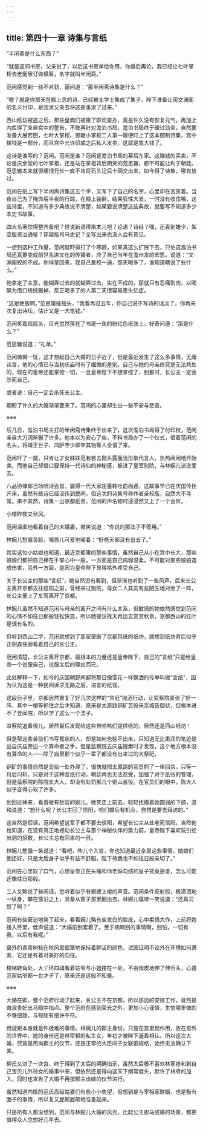 ```yaml
---
---
---
```

title: 第四十一章 诗集与言纸
---




“半闲斋是什么东西？”

“就是这间书房，父亲说了，以后这书房单给你用，你婚后再论。我已经让七叶掌柜去老衡居订做横匾，名字就叫半闲斋。”

范闲感觉到一丝不对劲，逼问道：“那半闲斋诗集是什么？”

“嗯？就是你那天在殿上念的诗，已经被太学士集成了集子。陛下准备让用文渊阁的名义付印，是我求父亲去将这差事求了过来。”

西山纸坊被盗之后，那些皇商们被撒了职司查办，竟是许久没有恢复元气，再加上内库得了来自宫中的警告，不敢再针对澹泊书局。澹泊书局终于缓过劲来，自然要准备大展宏图，七叶大掌柜、思辙小掌柜二人第一眼便盯上了这本御制诗集，宫中拨钱是一部分，而且宫中允许印成之后私人发卖，这就是笔大钱了。

这诗是谁写的？范闲。范闲是谁？范闲是澹泊书局的幕后东家。这赚钱的买卖，不论是庆余堂的七叶掌柜，还是站在掌柜背后阴笑的范思辙，都不可能让利于朝廷。范思辙本来就很痛恨兄长一直不肯将石头记后十回交出来，如今得了诗集，哪肯放过。

范闲在纸上写下半闲斋诗集这五个字，又写下了自己的名字，心里却在苦笑着。当夜自己为了掩饰后半夜的行踪，在殿上装醉，结果狂性大发，一时没有收住嘴，这些诗里，不知道有多少典故说不清楚，如果要说清楚这些典故，就要写不知道多少本史书故事。

四大名著您得整齐备吧？世说新语得来本儿吧？论语？诗经？嘿，还真别嫌少，架空版资治通鉴？穿越版司马史记？全写出来也没人会有意见。

一想到这种工作量，范闲就吓得打了个寒颤，如果真这么扩展下去，只怕这澹泊书局还真要变成前世先进文化的传播者，应了自己当年在澹州发的宏愿。说道：“文渊阁校的不成。你得拿回来，我自己重校一遍，那天喝多了，谁知道瞎说了些什么。”

他拿定了主意，能糊弄过去的就糊弄过去，实在不成的，那就只有忍痛割肉，以喝醉为借口统统删掉，反正喝多了的人第二天很容易患失忆症。

“这是绝版啊。”范思辙摇摇头，“我看再过五年，你自己说不写诗的话淡了，你再来次复出诗坛，估计又是一大笔钱。”

范闲笑着摇摇头，目光忽然落在了书房一角的粉红色纸张上，好奇问道：“那是什么？”

范思辙说道：“礼单。”

范闲微微一怔，这才想起自己大婚的日子近了，但是最近发生了这么多事情，无庸讳言，他的心情已与当初庆庙时有了细微的差别。自己与她的母亲终究是无法共处的，现在的皇帝还能掌控一切，一旦皇帝陛下不想掌控了，到那时，长公主一定会杀死自己。

或者说：自己一定会杀死长公主。

期盼了许久的大婚渐渐要来了。范闲的心里却生出一些不安与悲哀。

※※※

后几日，澹泊书局主打的半闲斋诗集终于出来了，这次澹泊书局得了付印权，范闲亲自大刀阔斧删了许多。他本以为安心了些，不料书局办了一个仪式，借着范闲的名头，将靖王世子、鸿胪寺少卿辛其物等人全请了来。

范闲吓了一跳，只肯让才女妹妹范若若去抛头露面当形象代言人，热热闹闹地开始卖，而他自己却借口要保持一代诗仙的神秘感，躲进了皇室别院，与林婉儿谈恋爱去。

八品协律郎当场喷诗百首，震得一代大家庄墨韩吐血而遁，这故事早已在庆国传扬开来，虽然有些诗已经流传到民间，但这次的诗集号称作者亲校版，自然大不寻常。果不其然，诗集一出京都纸贵，范闲的声名顿时浸浸然又上了一个台阶。

小楼昨夜又秋风。

范闲温柔地看着自己的未婚妻，微笑说道：“你说的那法子不管用。”

林婉儿愁眉苦脸，嘴唇儿可爱地嘟着：“好些天都没有出去了。”

其实这位小姑娘也知道，最近京都里的那些事情，虽然自己从小在宫中长大，那些娘娘们都把自己捧在手掌心中一般，一方面是自己病弱温柔，不可能对那些娘娘造成伤害，另外一方面，是因为皇帝陛下显得格外疼受自己。

关于长公主的那些“言纸”，她自然没有看到，但渐渐也听到了一些风声。后来长公主离开京都去往信阳之前，曾经来过别院，母女二人其实有些陌生地对坐了一阵，长公主便上了车驾离开了京都。

林婉儿虽然不知道范闲与母亲的离开之间有什么关系，但敏感的她依然感觉到范闲的心情不如往日那般轻松快意，所以她提议找天再出去赏赏秋景，京都西山的红叶是很有名的。

但听到西山二字，范闲就想到了那家垄断了京都用纸的纸坊，就想到纸坊背后似乎正阴森怯弱看着自己的长公主。

范闲清楚，长公主离开京都，最根本的力量还是皇帝陛下，自己的“言纸”只是给皇帝一个说服自己，说服太后的理由而已。

此处解释一下，如今的庆国朝野间都将那日像雪花一样飘洒的传单叫做“言纸”，因为认为这是一种民间诉求无路之后，进言的纸径。

这段日子里，京都居然重复了好几次这样的“言纸”抛洒行动，让监察院紧张了好一阵，其中一樁等抓住之后才知道，原来是太原路铜矿苦役来京城告御状，但根本进不了登闻院，所以学了这么一个法子。

监察院追着根儿，居然最后发现给这些苦哈哈们提供纸的，居然还是西山纸坊！

但是帮这些苦役们书写冤状的人，却是如何也挖不出来，只知道无比柔润的笔迹是出自庆庙旁边一个算命者之手。但是监察院去庆庙搜索时才发现，这个地方根本没有算命的人——除了庙里那个似乎一辈子都没有出来过的大祭祀。

铜矿的事情自然是交给一处办理了。很快就把太原路的官员抓了一串回京，只等一月后问斩。只是对于这种言纸行动，朝廷再也无法忍受，加强了对于纸张的管理，但是监察院的陈院长大人，却没有处罚那几个铜山苦役。在官员们的眼中，陈大人似乎变得心软了许多。

他回过神来，看着微有愁容的婉儿，微笑走上前去，轻轻抚摸着她圆润的下颌，温和说道：“想什么呢？长公主回了信阳，咱们婚后有机会，自然是要去拜访的。”

这自然是假话，范闲希望这辈子都不要去信阳，希望长公主从此老死信阳。当然他也知道，在没有真正地撼动长公主与那个神秘伙伴的势力前，皇帝陛下喜欢玩引蛇出洞的招数，长公主总有回来的一日。

林婉儿勉强一笑说道：“看吧，昨儿个入宫，你也知道最近京里这些事情，娘娘们倒还好，只是太后身子似乎有些不舒服，陛下待我也不如往日般亲切了。”

范闲在心里叹了口气，心想皇帝正在头痛和你老妈勾结的皇子究竟是谁，怎么可能还像往日那般。

二人又略说了些闲话，忽听着似乎有嬷嬷上楼的声音。范闲条件反射般，极潇洒地一纵身，攀在窗沿之上，准备从窗子那里翻出去。林婉儿噗哧一笑说道：“还真习惯了啊？”

范闲有些窘迫地笑了起来，看着婉儿略有些发白的脸庞，心中柔惜大作，上前将她搂入怀里，低声说道：“大婚前别累着了。至于病啊别的事情啊，别怕，一切有我，以后有我呢。”

窗外的青青树枝在秋风里倔犟地保持着鲜活的颜色，试图证明不论外在环境如何萧索，它还是有着对美好的向往。

楼梯转角处，大丫环四祺看着姑爷与小姐搂在一处，不由俏皮地伸了伸舌头，心道范家姑爷都一世才子了，原来还是这般不知羞。

※※※

大婚在即，整个范府行动了起来，长公主不在京都，所以那边的安排工作，竟然是由淑贵妃出马暗中指点。整个范府在感到荣光之外，更加小心谨慎，生怕哪里做的不够细致，与规矩有细许不符。

但规矩本身就是件极难的事情。林婉儿的郡主身份，只是在宫里起作用，放在宫外的世界中，她的身份还是林宰相的私生女，年初才被陛下逼着相认。所以这次大婚，究竟是用尚郡主的仪节，还是正常的大臣间子女联姻规格，始终无法确认下来。

柳氏又进了一次宫，终于得到了太后的明确指示，虽然太后极不喜欢林家掺和到自己宝贝儿外孙女的婚事中来，但依然还是得向这天下纲常低头，默许了林府的加入，同时也宣告了大婚不再按郡主出嫁的仪节进行。

虽然知道内情的范氏高级姑婆们有些小小失望，但想到是与宰相家联姻，也是极有面子的事情，所以复又屁颠屁颠地准备起来。

只是所有人都没想到，范闲与林婉儿大婚的风光，比起公主驸马成婚的场景，都更值得众人念想好几年去。